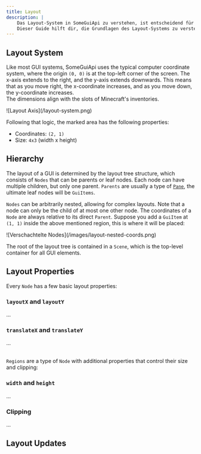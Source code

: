 ```yaml
---
title: Layout
description: |
    Das Layout-System in SomeGuiApi zu verstehen, ist entscheidend für die Erstellung effektiver GUIs.
    Dieser Guide hilft dir, die Grundlagen des Layout-Systems zu verstehen, einschließlich des Koordinatensystems, der Hierarchie und der Layout-Eigenschaften.
---
```


## Layout System

Like most GUI systems, SomeGuiApi uses the typical computer coordinate system, where the origin `(0, 0)` is at the top-left corner of the screen. The x-axis extends to the right, and the y-axis extends downwards.
This means that as you move right, the x-coordinate increases, and as you move down, the y-coordinate increases.\
The dimensions align with the slots of Minecraft's inventories.

<Frame rounded={false} overflowBottom>
	![Layout Axis](/layout-system.png)
</Frame>

Following that logic, the marked area has the following properties:
- Coordinates: `(2, 1)`
- Size: `4x3` (width x height)

## Hierarchy

The layout of a GUI is determined by the layout tree structure, which consists of `Nodes` that can be parents or leaf nodes.
Each node can have multiple children, but only one parent. `Parents` are usually a type of [`Pane`](/panes), the ultimate leaf nodes will be `GuiItems`.

`Nodes` can be arbitrarily nested, allowing for complex layouts. Note that a node can only be the child of at most one other node.
The coordinates of a `Node` are always relative to its direct `Parent`. Suppose you add a `GuiItem` at `(1, 1)` inside the above mentioned region, this is
where it will be placed:

<Frame rounded={false} overflowBottom>
	![Verschachtelte Nodes](/images/layout-nested-coords.png)
</Frame>

The root of the layout tree is contained in a `Scene`, which is the top-level container for all GUI elements.

## Layout Properties

Every `Node` has a few basic layout properties:

### `layoutX` and `layoutY`

...

### `translateX` and `translateY`

...

\
`Regions` are a type of `Node` with additional properties that control their size and clipping:

### `width` and `height`

...

### Clipping

...

## Layout Updates
